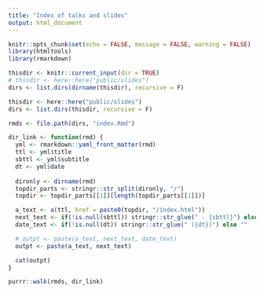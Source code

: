 ```yaml
---
title: "Index of talks and slides"
output: html_document
---
```


```r
knitr::opts_chunk$set(echo = FALSE, message = FALSE, warning = FALSE)
library(htmltools)
library(rmarkdown)
```

```r
thisdir <- knitr::current_input(dir = TRUE)
# thisdir <- here::here("public/slides")
dirs <- list.dirs(dirname(thisdir), recursive = F)

thisdir <- here::here("public/slides")
dirs <- list.dirs(thisdir, recursive = F)
```

```r
rmds <- file.path(dirs, "index.Rmd")
```

```r
dir_link <- function(rmd) {
  yml <- rmarkdown::yaml_front_matter(rmd)
  ttl <- yml$title
  sbttl <- yml$subtitle
  dt <- yml$date
  
  dironly <- dirname(rmd)
  topdir_parts <- stringr::str_split(dironly, "/")
  topdir <- topdir_parts[[1]][length(topdir_parts[[1]])]

  a_text <- a(ttl, href = paste0(topdir, "/index.html"))
  next_text <- if(!is.null(sbttl)) stringr::str_glue(" - {sbttl}") else ""
  date_text <- if(!is.null(dt)) stringr::str_glue(" ({dt})") else ""

  # outpt <- paste(a_text, next_text, date_text)
  outpt <- paste(a_text, next_text)

  cat(outpt)
}
```

```r
purrr::walk(rmds, dir_link)
```

